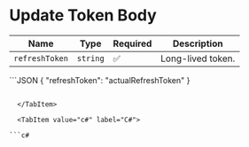 
# Update Token Body

| Name           | Type     | Required           | Description                                                |
|----------------|----------|--------------------|------------------------------------------------------------|
| `refreshToken` | `string` | :white_check_mark: | Long-lived token.                                          |

<Tabs>
  <TabItem value="json" label="Json">
```JSON
{  
  "refreshToken": "actualRefreshToken"
}

```

  </TabItem>

  <TabItem value="c#" label="C#">

```c#

```

  </TabItem>

  
</Tabs>
